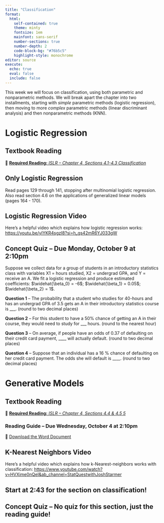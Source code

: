 ```yaml
---
title: "Classification"
format: 
  html: 
    self-contained: true
    theme: minty
    fontsize: 1em
    mainfont: sans-serif
    number-sections: true
    number-depth: 2
    code-block-bg: "#76b5c5"
    highlight-style: monochrome
editor: source
execute: 
  echo: true
  eval: false
  include: false
---
```


This week we will focus on classification, using both parametric and nonparametric methods. We will break apart the chapter into two installments, starting with *simple* parametric methods (logistic regression), then moving to more *complex* parametric methods (linear discriminant analysis) and then nonparametric methods (KNN). 

# Logistic Regression

## Textbook Reading

📖 [**Required Reading:** *ISLR -- Chapter 4, Sections 4.1-4.3 Classification*](https://hastie.su.domains/ISLR2/ISLRv2_corrected_June_2023.pdf)

::: callout-warning
# Only Logistic Regression

Read pages 129 through 141, stopping after multinomial logistic regression. Also read section 4.6 on the applications of generalized linear models (pages 164 - 170). 
:::

## Logistic Regression Video 

Here's a helpful video which explains how logistic regression works: <https://youtu.be/yIYKR4sgzI8?si=h_gs42mR6YJ033gW>

## Concept Quiz -- Due Monday, October 9 at 2:10pm

Suppose we collect data for a group of students in an introductory  statistics class with variables X1 = hours studied, X2 = undergrad GPA, and Y = receive an A. We fit a logistic regression and produce estimated coefficients: $\widehat{\beta_0} = -6$; $\widehat{\beta_1} = 0.05$; $\widehat{\beta_2} = 1$.

**Question 1** -- The probability that a student who studies for 40-hours and has an undergrad GPA of 3.5 gets an A in their introductory statistics course is ___. (round to two decimal places)

**Question 2** -- For this student to have a 50% chance of getting an A in their course, they would need to study for ___ hours. (round to the nearest hour)

**Question 3** -- On average, if people have an odds of 0.37 of defaulting on their credit card payment,  ____ will actually default. (round to two decimal places)
 
 **Question 4** -- Suppose that an individual has a 16 % chance of defaulting on her credit card payment. The odds she will default is ____. (round to two decimal places)

# Generative Models

## Textbook Reading

📖 [**Required Reading:** *ISLR -- Chapter 4, Sections 4.4 & 4.5 5*](https://hastie.su.domains/ISLR2/ISLRv2_corrected_June_2023.pdf)

### Reading Guide -- Due Wednesday, October 4 at 2:10pm

📝 [Download the Word Document](reading-guide/week-3.docx)

## K-Nearest Neighbors Video 

Here's a helpful video which explains how k-Nearest-neighbors works with classification: <https://www.youtube.com/watch?v=HVXime0nQeI&ab_channel=StatQuestwithJoshStarmer>

::: {.callout-tip}
# Start at 2:43 for the section on classification!
:::

## Concept Quiz -- No quiz for this section, just the reading guide!

